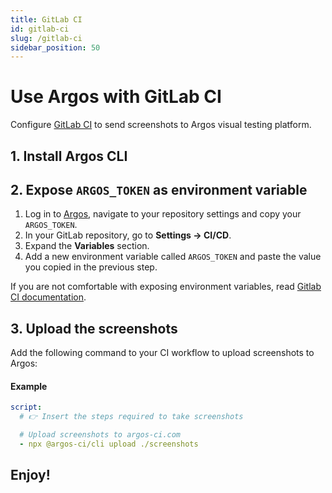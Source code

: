 ```yaml
---
title: GitLab CI
id: gitlab-ci
slug: /gitlab-ci
sidebar_position: 50
---
```



# Use Argos with GitLab CI

Configure [GitLab CI](https://docs.gitlab.com/ee/ci/) to send screenshots to Argos visual testing platform.

## 1. Install Argos CLI

<InstallDevDep dependency="@argos-ci/cli" />

## 2. Expose `ARGOS_TOKEN` as environment variable

1. Log in to [Argos](https://app.argos-ci.com), navigate to your repository settings and copy your `ARGOS_TOKEN`.
2. In your GitLab repository, go to **Settings -> CI/CD**.
3. Expand the **Variables** section.
4. Add a new environment variable called `ARGOS_TOKEN` and paste the value you copied in the previous step.

If you are not comfortable with exposing environment variables, read [Gitlab CI documentation](https://docs.gitlab.com/ee/ci/variables/#add-a-cicd-variable-to-a-project).

## 3. Upload the screenshots

Add the following command to your CI workflow to upload screenshots to Argos:

<RunPkgCommand command="@argos-ci/cli upload ./screenshots" />

#### Example

```yml title=".gitlab-ci.yml"
script:
  # 👉 Insert the steps required to take screenshots

  # Upload screenshots to argos-ci.com
  - npx @argos-ci/cli upload ./screenshots
```

<RepositoryExampleLink />

## Enjoy!

<Enjoy />
